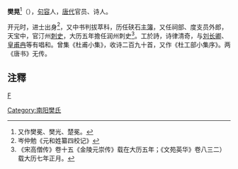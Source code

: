 '''樊晃'''<ref>又作樊冕、樊光、楚冕。</ref>（{{bd|？||？||catIdx=F樊}}），[[句容|句容]]人，[[唐代|唐代]]官员、诗人。

开元时，进士出身<ref>岑仲勉《元和姓纂四校记》</ref>，又中书判拔萃科，历任硖石[[主簿|主簿]]，又任祠部、度支员外郎，天宝中，官汀州[[刺史|刺史]]，大历五年擔任润州刺史<ref>《宋高僧传》卷十五《金陵元崇传》载在大历五年；《文苑英华》卷八三二）载大历七年正月。</ref>。工於詩，诗律清奇，与[[刘长卿|刘长卿]]、[[皇甫冉|皇甫冉]]等有唱和。曾集《杜甫小集》，收诗二百九十首，又作《杜工部小集序》。两《唐书》无传。

== 注釋 ==
{{reflist}}
[[category:唐朝政治人物|F]]
[[Category:南阳樊氏|Category:南阳樊氏]]